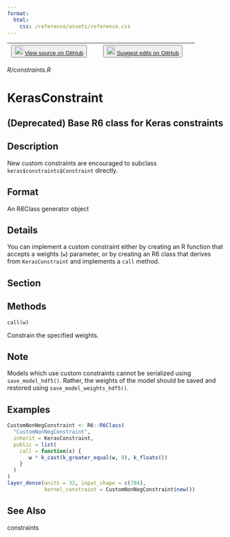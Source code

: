 ```yaml
---
format:
  html:
    css: /reference/assets/reference.css
---
```


| <button class="button"> ![](/reference/assets/GitHub-Mark-32px.png){width="20"} [View source on GitHub](https://github.com/rstudio/keras//blob/main/R/constraints.R) </button> | <button class="button"> ![](/reference/assets/GitHub-Mark-32px.png){width="20"} [Suggest edits on GitHub](https://github.com/rstudio/keras//edit/main/R/constraints.R) </button> |
|:------------------------------:|:--------------------------------------:|

*R/constraints.R*

# KerasConstraint

## (Deprecated) Base R6 class for Keras constraints

## Description
New custom constraints are encouraged to subclass `keras$constraints$Constraint` directly. 

## Format
An R6Class generator object 



## Details
You can implement a custom constraint either by creating an R function that accepts a weights (`w`) parameter, or by creating an R6 class that derives from `KerasConstraint` and implements a `call` method. 

## Section

## Methods

`call(w)`

Constrain the specified weights.


## Note
Models which use custom constraints cannot be serialized using `save_model_hdf5()`. Rather, the weights of the model should be saved and restored using `save_model_weights_hdf5()`. 

## Examples
```r
CustomNonNegConstraint <- R6::R6Class( 
  "CustomNonNegConstraint", 
  inherit = KerasConstraint, 
  public = list( 
    call = function(x) { 
       w * k_cast(k_greater_equal(w, 0), k_floatx()) 
    } 
  ) 
) 
layer_dense(units = 32, input_shape = c(784), 
            kernel_constraint = CustomNonNegConstraint$new()) 
```

## See Also
constraints

